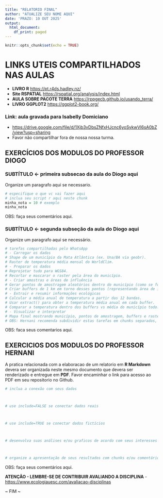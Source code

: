 ```yaml
---
title: "RELATORIO FINAL"
author: "ATUALIZE SEU NOME AQUI"
date: 'PRAZO: 10 OUT 2025'
output:
  html_document:
    df_print: paged
---
```


```r
knitr::opts_chunk$set(echo = TRUE)
```

# LINKS UTEIS COMPARTILHADOS NAS AULAS

- **LIVRO R** <https://pt.r4ds.hadley.nz/>
- **Site RSPATIAL** <https://rspatial.org/analysis/index.html>
- **AULA SOBRE PACOTE TERRA** <https://rppgecb.github.io/usando_terra/>
- **LIVRO GGPLOT2** <https://ggplot2-book.org/>

### Link: aula gravada para Isabelly Domiciano
- <https://drive.google.com/file/d/1Xjb3vDbsZNfxHJcnc6yoSykwVl6sA0bZ/view?usp=sharing>
- Favor não compartilhar fora de nossa nossa turma.

## EXERCÍCIOS DOS MODULOS DO PROFESSOR DIOGO 

### SUBTÍTULO <- primeira subsecao da aula do Diogo aqui

Organize um paragrafo aqui se necessario. 

```r
# especifique o que vc vai fazer aqui
# inclua seu script r aqui neste chunk
minha_nota = 10 # exemplo
minha_nota
```

OBS: faça seus comentários aqui.

### SUBTÍTULO <- segunda subseção da aula do Diogo aqui

Organize um paragrafo aqui se necessário.

```r
# tarefas compartilhadas pelo WhatsApp
# - Carregar os dados
# Shape de um município da Mata Atlântica (ex. Una/BA via geobr).
# Raster de temperatura média mensal do WorldClim.
# - Preparar os dados
# Reprojetar tudo para WGS84.
# Recortar e mascarar o raster pela área do município.
# - Criar amostras e áreas de influência
# Gerar pontos de amostragem aleatórios dentro do município (como se fossem parcelas de campo).
# Criar buffers de 1 km em torno desses pontos (representando área de influência da parcela).
# - Extrair e resumir informações ecológicas
# Calcular a média anual de temperatura a partir das 12 bandas.
# Usar extract() para obter a temperatura média anual em cada buffer.
# Comparar a temperatura dentro dos buffers vs média do município todo.
# - Visualizar e interpretar
# Mapa final mostrando município, pontos de amostragem, buffers e raster de temperatura.
# OBS: Hernani recomenda subdividir estas tarefas em chunks separados, mas atenção, nãopodem haver dois chunks com o mesmo nome.  
```

OBS: faca seus comentarios aqui.

## EXERCICIOS DOS MODULOS DO PROFESSOR HERNANI

A pratica relacionada com a elaboracao de um relatorio em **R Markdown** devera ser organizada neste mesmo documento que devera ser renderizado e entregue em **PDF**. Favor encaminhar o link para acesso ao PDF em seu repositorio no Github.

```r
# inclua a conexão com seus dados



# use include=FALSE se conectar dados reais



# use include=TRUE se conectar dados fictícios



# desenvolva suas análises e/ou graficos de acordo com seus interesses pessoais



# organize a apresentação de seus resultados com chunks e/ou comentários separados   
```

OBS: faça seus comentários aqui.

**ATENÇÃO - LEMBRE-SE DE CONTRIBUIR AVALIANDO A DISCIPLINA**
- <https://www.ecologiauesc.com/avaliacao-disciplinas>

~ FIM ~